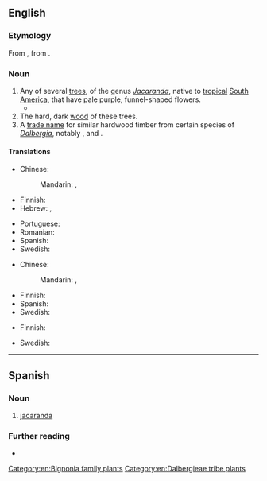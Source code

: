 {{also|Jacaranda|jacarandá}}
==English==

===Etymology===
From {{bor|en|pt|jacarandá}}, from {{der|en|tpw|yacaranda}}.

===Noun===
{{wikipedia}}
{{en-noun}}

# Any of several [[tree]]s, of the genus ''[[Jacaranda]]'', native to [[tropical]] [[South America]], that have pale purple, funnel-shaped flowers.
#* {{quote-book|en|year=2020|author=[[w:Brit Bennett|Brit Bennett]]|title=[[w:The Vanishing Half|The Vanishing Half]]|publisher=Dialogue Books|page=147|passage=They passed slowly under the '''jacaranda''' trees beginning to bloom lavender over their heads.}}
# The hard, dark [[wood]] of these trees.
# A [[trade name]] for similar hardwood timber from certain species of ''[[Dalbergia]]'', notably {{taxlink|Dalbergia frutescens|species|noshow=1}}, {{taxlink|Dalbergia nigra|species|noshow=1}} and {{taxlink|Dalbergia refusa|species|noshow=1}}.

====Translations====
{{trans-top|tree}}
* Chinese:
*: Mandarin: {{t|cmn|藍花楹}}, {{t|cmn|蓝花楹|tr=lánhuāyíng}}
* Finnish: {{t+|fi|jakaranda}}
* Hebrew: {{t|he|סיגלון|m|tr=siglón}}, {{t|he|יקרנדה|f|tr=yakaránda}}
{{trans-mid}}
* Portuguese: {{t+|pt|jacarandá}}
* Romanian: {{t+|ro|palisandru|m}}
* Spanish: {{t|es|jacaranda|f}}
* Swedish: {{t+|sv|jakaranda|c}}
{{trans-bottom}}

{{trans-top|wood}}
* Chinese:
*: Mandarin: {{t|cmn|藍花楹}}, {{t|cmn|蓝花楹|tr=lánhuāyíng}}
{{trans-mid}}
* Finnish: {{t+|fi|jakaranda}}
* Spanish: {{t|es|jacaranda|f}}
* Swedish: {{t+|sv|jakaranda}}
{{trans-bottom}}

{{trans-top|trade name}}
* Finnish: {{t+|fi|jakaranda}}
{{trans-mid}}
{{trans-bottom}}

{{checktrans-top}}
* Swedish: {{t+check|sv|jakaranda|c}}
{{trans-mid}}
{{trans-bottom}}

[[Category:en:Bignonia family plants]]
[[Category:en:Dalbergieae tribe plants]]

----

==Spanish==

===Noun===
{{es-noun|f}}

# [[#English|jacaranda]]

===Further reading===
* {{R:DRAE}}